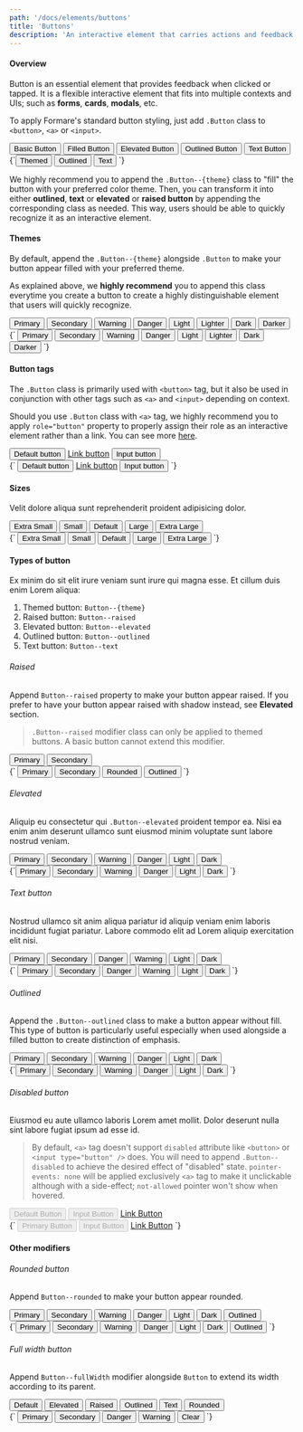 ```yaml
---
path: '/docs/elements/buttons'
title: 'Buttons'
description: 'An interactive element that carries actions and feedback when tapped or clicked.'
---
```



#### Overview

Button is an essential element that provides feedback when clicked or tapped. It is a flexible interactive element
that fits into multiple contexts and UIs; such as **forms**, **cards**, **modals**, etc.

To apply Formare's standard button styling, just add `.Button` class to `<button>`, `<a>` or `<input>`.

<Preview lang="html">
  <PreviewDisplay>
    <div className="Buttons">
      <button className="Button">Basic Button</button>
      <button className="Button Button--primary">Filled Button</button>
      <button className="Button Button--primary Button--elevated">
        Elevated Button
      </button>
      <button className="Button Button--primary Button--outlined">
        Outlined Button
      </button>
      <button className="Button Button--primary Button--text">
        Text Button
      </button>
    </div>
  </PreviewDisplay>
  <PreviewCode>
    {`<button className="Button Button--primary">Themed</button>
      <button className="Button Button--primary Button--outlined">Outlined</button>
      <button className="Button Button--primary Button--text">Text</button>
    `}
  </PreviewCode>
</Preview>

We highly recommend you to append the `.Button--{theme}` class to "fill" the button with your preferred color theme.
Then, you can transform it into either **outlined**, **text** or **elevated** or **raised button** by appending the corresponding
class as needed. This way, users should be able to quickly recognize it as an interactive element.

#### Themes

By default, append the `.Button--{theme}` alongside `.Button` to make your button appear filled with your preferred theme.

As explained above, we **highly recommend** you to append this class everytime you create a button to create a highly
distinguishable element that users will quickly recognize.

<Preview lang="html">
  <PreviewDisplay>
    <div className="Buttons">
      <button className="Button Button--primary">Primary</button>
      <button className="Button Button--secondary">Secondary</button>
      <button className="Button Button--warning">Warning</button>
      <button className="Button Button--danger">Danger</button>
      <button className="Button Button--light">Light</button>
      <button className="Button Button--lighter">Lighter</button>
      <button className="Button Button--dark">Dark</button>
      <button className="Button Button--darker">Darker</button>
    </div>
  </PreviewDisplay>
  <PreviewCode>
    {`
    <button class="Button Button--primary">Primary</button>
    <button class="Button Button--secondary">Secondary</button>
    <button class="Button Button--warning">Warning</button>
    <button class="Button Button--danger">Danger</button>
    <button class="Button Button--light">Light</button>
    <button class="Button Button--lighter">Lighter</button>
    <button class="Button Button--dark">Dark</button>
    <button class="Button Button--darker">Darker</button>
    `}
  </PreviewCode>
</Preview>

#### Button tags

The `.Button` class is primarily used with `<button>` tag, but it also be used in conjunction with other tags such as
`<a>` and `<input>` depending on context.

Should you use `.Button` class with `<a>` tag, we highly recommend you to apply `role="button"` property to
properly assign their role as an interactive element rather than a link. You can see more
[here](https://developer.mozilla.org/en-US/docs/Web/Accessibility/ARIA/Roles/button_role).

<!-- prettier-ignore -->
<Preview lang="html">
  <PreviewDisplay>
    <div className="Buttons">
      <button className="Button Button--primary">Default button</button>
      <a href="#" className="Button Button--primary" role="button">Link button</a>
      <input type="button" className="Button Button--primary" value="Input button" />
    </div>
  </PreviewDisplay>
  <PreviewCode>
    {`
    <button class="Button Button--primary">Default button</button>
    <a href="#" class="Button Button--primary" role="button">Link button</a>
    <input type="button" class="Button Button--primary" value="Input button" />
    `}
  </PreviewCode>
</Preview>

#### Sizes

Velit dolore aliqua sunt reprehenderit proident adipisicing dolor.

<Preview lang="html">
  <PreviewDisplay>
    <div className="Buttons">
      <button className="Button Button--primary Button--xsmall">
        Extra Small
      </button>
      <button className="Button Button--primary Button--small">Small</button>
      <button className="Button Button--primary">Default</button>
      <button className="Button Button--primary Button--large">Large</button>
      <button className="Button Button--primary Button--xlarge">
        Extra Large
      </button>
    </div>

  </PreviewDisplay>
  <PreviewCode>
    {`
    <button class="Button Button--xsmall">Extra Small</button>
    <button class="Button Button--small">Small</button>
    <button class="Button">Default</button>
    <button class="Button Button--large">Large</button>
    <button class="Button Button--xlarge">Extra Large</button>
    `}
  </PreviewCode>
</Preview>

#### Types of button

Ex minim do sit elit irure veniam sunt irure qui magna esse. Et cillum duis enim Lorem aliqua:

1. Themed button: `Button--{theme}`
1. Raised button: `Button--raised`
1. Elevated button: `Button--elevated`
1. Outlined button: `Button--outlined`
1. Text button: `Button--text`

###### Raised

Append `Button--raised` property to make your button appear raised. If you prefer to have your button appear raised with shadow instead,
see **Elevated** section.

> `.Button--raised` modifier class can only be applied to themed buttons. A basic button cannot extend this modifier.

<Preview lang="html">
  <PreviewDisplay>
    <div className="Buttons">
      <button className="Button Button--primary Button--raised">Primary</button>
      <button className="Button Button--secondary Button--raised">Secondary</button>
    </div>

  </PreviewDisplay>
  <PreviewCode>
    {`
    <button class="Button Button--primary Button--raised">Primary</button>
    <button class="Button Button--secondary Button--raised">Secondary</button>
    <button class="Button Button--primary Button--raised Button--rounded">Rounded</button>
    <button class="Button Button--outlined Button--raised">Outlined</button>
    `}
  </PreviewCode>
</Preview>

###### Elevated

Aliquip eu consectetur qui `.Button--elevated` proident tempor ea. Nisi ea enim anim deserunt ullamco sunt eiusmod minim voluptate sunt labore nostrud veniam.

<Preview lang="html">
  <PreviewDisplay>
    <div className="Buttons">
      <button className="Button Button--primary Button--elevated">
        Primary
      </button>
      <button className="Button Button--secondary Button--elevated">
        Secondary
      </button>
      <button className="Button Button--warning Button--elevated">
        Warning
      </button>
      <button className="Button Button--danger Button--elevated">Danger</button>
      <button className="Button Button--light Button--elevated">Light</button>
      <button className="Button Button--dark Button--elevated">Dark</button>
    </div>
  </PreviewDisplay>
  <PreviewCode>
    {`<button className="Button Button--primary Button--elevated">Primary</button>
      <button className="Button Button--secondary Button--elevated">Secondary</button>
      <button className="Button Button--warning Button--elevated">Warning</button>
      <button className="Button Button--danger Button--elevated">Danger</button>
      <button className="Button Button--light Button--elevated">Light</button>
      <button className="Button Button--dark Button--elevated">Dark</button>
    `}
  </PreviewCode>
</Preview>

###### Text button

Nostrud ullamco sit anim aliqua pariatur id aliquip veniam enim laboris incididunt fugiat pariatur. Labore commodo elit ad
Lorem aliquip exercitation elit nisi.

<Preview lang="html">
  <PreviewDisplay>
    <div className="Buttons">
      <button className="Button Button--primary Button--text">Primary</button> 
      <button className="Button Button--secondary Button--text">Secondary</button>
      <button className="Button Button--danger Button--text">Danger</button>
      <button className="Button Button--warning Button--text">Warning</button>
      <button className="Button Button--light Button--text">Light</button>
      <button className="Button Button--dark Button--text">Dark</button>
    </div>

  </PreviewDisplay>
  <PreviewCode>
    {`
    <button className="Button Button--primary Button--text">Primary</button> 
    <button className="Button Button--secondary Button--text">Secondary</button>
    <button className="Button Button--danger Button--text">Danger</button>
    <button className="Button Button--warning Button--text">Warning</button>
    <button className="Button Button--light Button--text">Light</button>
    <button className="Button Button--dark Button--text">Dark</button>
    `}
  </PreviewCode>
</Preview>

###### Outlined

Append the `.Button--outlined` class to make a button appear without fill. This type of button is particularly
useful especially when used alongside a filled button to create distinction of emphasis.

<Preview lang="html" >
  <PreviewDisplay>
    <div className="Buttons">
      <button className="Button Button--primary Button--outlined">Primary</button>
      <button className="Button Button--secondary Button--outlined">Secondary</button>
      <button className="Button Button--warning Button--outlined">Warning</button>
      <button className="Button Button--danger Button--outlined">Danger</button>
      <button className="Button Button--light Button--outlined">Light</button>
      <button className="Button Button--dark Button--outlined">Dark</button>
    </div>

  </PreviewDisplay>
  <PreviewCode>
    {`<button class="Button Button--primary Button--outlined">Primary</button>
      <button class="Button Button--secondary Button--outlined">Secondary</button>
      <button class="Button Button--warning Button--outlined">Warning</button>
      <button class="Button Button--danger Button--outlined">Danger</button>
      <button class="Button Button--light Button--outlined">Light</button>
      <button class="Button Button--dark Button--outlined">Dark</button>
    `}
  </PreviewCode>
</Preview>

###### Disabled button

Eiusmod eu aute ullamco laboris Lorem amet mollit. Dolor deserunt nulla sint labore fugiat ipsum ad esse id.

> By default, `<a>` tag doesn't support `disabled` attribute like `<button>` or `<input type="button" />` does. You will need to append
> `.Button--disabled` to achieve the desired effect of "disabled" state. `pointer-events: none`
> will be applied exclusively `<a>` tag to make it unclickable although with a side-effect; `not-allowed` pointer won't show
> when hovered.

<Preview lang="html" >
  <PreviewDisplay>
    <div className="Buttons"> 
      <button className="Button Button--primary" disabled>Default Button</button>
      <input type="button" className="Button Button--primary" value="Input Button" disabled />
      <a href="#" className="Button Button--primary Button--disabled">Link Button</a>
    </div>

  </PreviewDisplay>
  <PreviewCode>
    {`
    <button class="Button Button--primary" disabled>Primary Button</button>
    <input type="button" class="Button Button--primary" value="Input Button" disabled />
    <a href="#" class="Button Button--primary Button--disabled">Link Button</a>
    `}

  </PreviewCode>
</Preview>

#### Other modifiers

###### Rounded button

Append `Button--rounded` to make your button appear rounded.

<!-- prettier-ignore -->
<Preview lang="html">
  <PreviewDisplay>
    <div className="Buttons">
      <button className="Button Button--primary Button--rounded">Primary</button>
      <button className="Button Button--secondary Button--rounded">Secondary</button>
      <button className="Button Button--warning Button--rounded">Warning</button>
      <button className="Button Button--danger Button--rounded">Danger</button>
      <button className="Button Button--light Button--rounded">Light</button>
      <button className="Button Button--dark Button--rounded">Dark</button>
      <button className="Button Button--primary Button--outlined Button--rounded">Outlined</button>
    </div>
  </PreviewDisplay>
  <PreviewCode>
    {`<button className="Button Button--primary Button--rounded">Primary</button>
    <button className="Button Button--secondary Button--rounded">Secondary</button>
    <button className="Button Button--warning Button--rounded">Warning</button>
    <button className="Button Button--danger Button--rounded">Danger</button>
    <button className="Button Button--light Button--rounded">Light</button>
    <button className="Button Button--dark Button--rounded">Dark</button>
    <button className="Button Button--primary Button--outlined Button--rounded">Outlined</button>
    `}
  </PreviewCode>
</Preview>

###### Full width button

Append `Button--fullWidth` modifier alongside `Button` to extend its width according to its parent.

<Preview lang="html" layout="horizontal">
  <PreviewDisplay>
    <div className="Buttons">
      <button className="Button Button--primary Button--fullWidth">
        Default
      </button>
      <button className="Button Button--primary Button--elevated Button--fullWidth">
        Elevated
      </button>
      <button className="Button Button--primary Button--raised Button--fullWidth">
        Raised
      </button>
      <button className="Button Button--primary Button--outlined Button--fullWidth">
        Outlined
      </button>
      <button className="Button Button--text Button--fullWidth">Text</button>
      <button className="Button Button--primary Button--rounded Button--fullWidth">
        Rounded
      </button>
    </div>
  </PreviewDisplay>
  <PreviewCode>
    {`
    <button class="Button Button--primary Button--fullWidth">Primary</button>
    <button class="Button Button--secondary Button--fullWidth">Secondary</button>
    <button class="Button Button--danger Button--fullWidth">Danger</button>
    <button class="Button Button--warning Button--fullWidth">Warning</button>
    <button class="Button Button--text Button--fullWidth">Clear</button>
    `}
  </PreviewCode>
</Preview>
